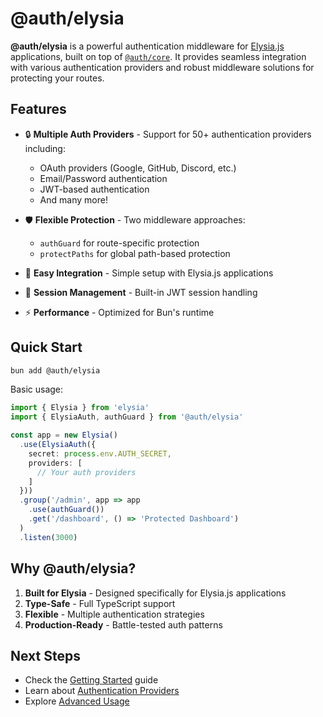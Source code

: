# @auth/elysia

**@auth/elysia** is a powerful authentication middleware for [Elysia.js](https://elysiajs.com) applications, built on top of [`@auth/core`](https://authjs.dev). It provides seamless integration with various authentication providers and robust middleware solutions for protecting your routes.

## Features

- 🔒 **Multiple Auth Providers** - Support for 50+ authentication providers including:
  - OAuth providers (Google, GitHub, Discord, etc.)
  - Email/Password authentication
  - JWT-based authentication
  - And many more!

- 🛡️ **Flexible Protection** - Two middleware approaches:
  - `authGuard` for route-specific protection
  - `protectPaths` for global path-based protection

- 🎯 **Easy Integration** - Simple setup with Elysia.js applications

- 🔑 **Session Management** - Built-in JWT session handling

- ⚡ **Performance** - Optimized for Bun's runtime

## Quick Start

```bash
bun add @auth/elysia
```

Basic usage:

```typescript
import { Elysia } from 'elysia'
import { ElysiaAuth, authGuard } from '@auth/elysia'

const app = new Elysia()
  .use(ElysiaAuth({
    secret: process.env.AUTH_SECRET,
    providers: [
      // Your auth providers
    ]
  }))
  .group('/admin', app => app
    .use(authGuard())
    .get('/dashboard', () => 'Protected Dashboard')
  )
  .listen(3000)
```

## Why @auth/elysia?

1. **Built for Elysia** - Designed specifically for Elysia.js applications
2. **Type-Safe** - Full TypeScript support
3. **Flexible** - Multiple authentication strategies
4. **Production-Ready** - Battle-tested auth patterns

## Next Steps

- Check the [Getting Started](/getting-started) guide
- Learn about [Authentication Providers](/providers)
- Explore [Advanced Usage](/advanced)

